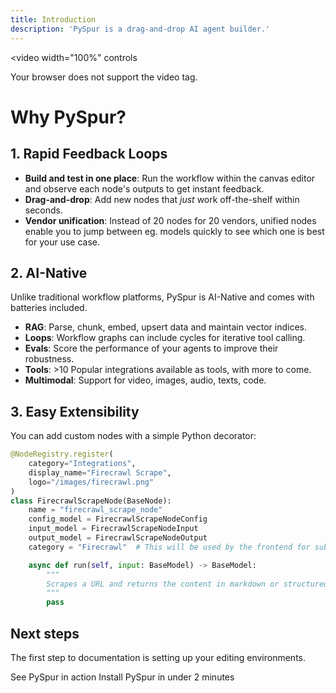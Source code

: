 ```yaml
---
title: Introduction
description: 'PySpur is a drag-and-drop AI agent builder.'
---
```


<video
  width="100%"
  controls
>
  <source src="/images/hero.mp4" type="video/mp4" />
  Your browser does not support the video tag.
</video>

# Why PySpur?

## 1. Rapid Feedback Loops

* **Build and test in one place**: Run the workflow within the canvas editor and observe each node's outputs to get instant feedback.
* **Drag-and-drop**: Add new nodes that *just* work off-the-shelf within seconds.
* **Vendor unification**: Instead of 20 nodes for 20 vendors, unified nodes enable you to jump between eg. models quickly to see which one is best for your use case.

## 2. AI-Native

Unlike traditional workflow platforms, PySpur is AI-Native and comes with batteries included.

* **RAG**: Parse, chunk, embed, upsert data and maintain vector indices.
* **Loops**: Workflow graphs can include cycles for iterative tool calling.
* **Evals**: Score the performance of your agents to improve their robustness.
* **Tools**: >10 Popular integrations available as tools, with more to come.
* **Multimodal**: Support for video, images, audio, texts, code.

## 3. Easy Extensibility

You can add custom nodes with a simple Python decorator:

```python
@NodeRegistry.register(
    category="Integrations",
    display_name="Firecrawl Scrape",
    logo="/images/firecrawl.png"
)
class FirecrawlScrapeNode(BaseNode):
    name = "firecrawl_scrape_node"
    config_model = FirecrawlScrapeNodeConfig
    input_model = FirecrawlScrapeNodeInput
    output_model = FirecrawlScrapeNodeOutput
    category = "Firecrawl"  # This will be used by the frontend for subcategory grouping

    async def run(self, input: BaseModel) -> BaseModel:
        """
        Scrapes a URL and returns the content in markdown or structured format.
        """
        pass
```

## Next steps

The first step to documentation is setting up your editing environments.

<CardGroup cols={2}>
  <Card
    title="Example Walkthrough"
    icon="play"
    href="https://docs.pyspur.dev/docs/example"
  >
    See PySpur in action
  </Card>
  <Card
    title="Quickstart"
    icon="rocket"
    href="https://docs.pyspur.dev/docs/quickstart"
  >
    Install PySpur in under 2 minutes
  </Card>
</CardGroup>
